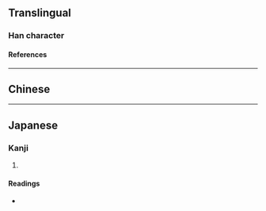 {{character info}}
==Translingual==

===Han character===
{{Han char|rn=9|rad=人|as=10|sn=12|four=|canj=OYTT|ids=⿰亻竝}}

====References====
{{Han ref|kx=0114.051|dkj=00983|dj=0242.070|hdz=10205.050|uh=50A1}}

----

==Chinese==
{{zh-see|並|v}}

----

==Japanese==

===Kanji===
{{ja-kanji|grade=|rs=人10}}

# {{rfdef|ja|sort=人10}}

====Readings====
* {{ja-readings|on=[[へい]] (hei)|kun=[[なみ]] (nami), [[ならべる]] (naraberu), [[ならぶ]] (narabu), [[ならびに]] (narabini)}}